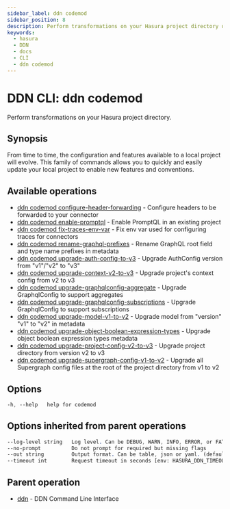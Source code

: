 ```yaml
---
sidebar_label: ddn codemod
sidebar_position: 8
description: Perform transformations on your Hasura project directory using the DDN CLI
keywords:
  - hasura
  - DDN
  - docs
  - CLI
  - ddn codemod
---
```


# DDN CLI: ddn codemod

Perform transformations on your Hasura project directory.

## Synopsis

From time to time, the configuration and features available to a local project will evolve. This family of commands allows you to quickly and easily update your local project to enable new features and conventions.

## Available operations

- [ddn codemod configure-header-forwarding](/reference/cli/commands/ddn_codemod_configure-header-forwarding) - Configure headers to be forwarded to your connector
- [ddn codemod enable-promptql](/reference/cli/commands/ddn_codemod_enable-promptql) - Enable PromptQL in an existing project
- [ddn codemod fix-traces-env-var](/reference/cli/commands/ddn_codemod_fix-traces-env-var) - Fix env var used for configuring traces for connectors
- [ddn codemod rename-graphql-prefixes](/reference/cli/commands/ddn_codemod_rename-graphql-prefixes) - Rename GraphQL root field and type name prefixes in metadata
- [ddn codemod upgrade-auth-config-to-v3](/reference/cli/commands/ddn_codemod_upgrade-auth-config-to-v3) - Upgrade AuthConfig version from "v1"/"v2" to "v3"
- [ddn codemod upgrade-context-v2-to-v3](/reference/cli/commands/ddn_codemod_upgrade-context-v2-to-v3) - Upgrade project's context config from v2 to v3
- [ddn codemod upgrade-graphqlconfig-aggregate](/reference/cli/commands/ddn_codemod_upgrade-graphqlconfig-aggregate) - Upgrade GraphqlConfig to support aggregates
- [ddn codemod upgrade-graphqlconfig-subscriptions](/reference/cli/commands/ddn_codemod_upgrade-graphqlconfig-subscriptions) - Upgrade GraphqlConfig to support subscriptions
- [ddn codemod upgrade-model-v1-to-v2](/reference/cli/commands/ddn_codemod_upgrade-model-v1-to-v2) - Upgrade model from "version" "v1" to "v2" in metadata
- [ddn codemod upgrade-object-boolean-expression-types](/reference/cli/commands/ddn_codemod_upgrade-object-boolean-expression-types) - Upgrade object boolean expression types metadata
- [ddn codemod upgrade-project-config-v2-to-v3](/reference/cli/commands/ddn_codemod_upgrade-project-config-v2-to-v3) - Upgrade project directory from version v2 to v3
- [ddn codemod upgrade-supergraph-config-v1-to-v2](/reference/cli/commands/ddn_codemod_upgrade-supergraph-config-v1-to-v2) - Upgrade all Supergraph config files at the root of the project directory from v1 to v2

## Options

```sass
-h, --help   help for codemod
```

## Options inherited from parent operations

```sass
--log-level string   Log level. Can be DEBUG, WARN, INFO, ERROR, or FATAL. (default "INFO")
--no-prompt          Do not prompt for required but missing flags
--out string         Output format. Can be table, json or yaml. (default "table")
--timeout int        Request timeout in seconds [env: HASURA_DDN_TIMEOUT] (default 100)
```

## Parent operation

- [ddn](/reference/cli/commands/ddn) - DDN Command Line Interface
